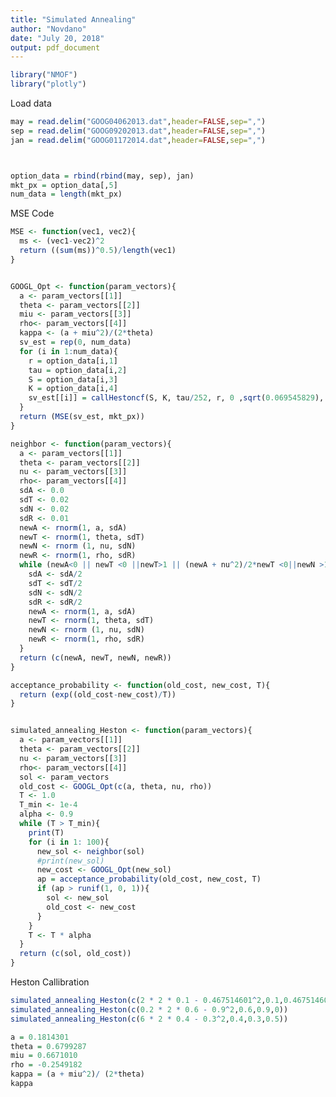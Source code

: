 ```yaml
---
title: "Simulated Annealing"
author: "Novdano"
date: "July 20, 2018"
output: pdf_document
---
```


```r
library("NMOF")
library("plotly")
```
Load data
```r
may = read.delim("GOOG04062013.dat",header=FALSE,sep=",")
sep = read.delim("GOOG09202013.dat",header=FALSE,sep=",")
jan = read.delim("GOOG01172014.dat",header=FALSE,sep=",")



option_data = rbind(rbind(may, sep), jan)
mkt_px = option_data[,5]
num_data = length(mkt_px)

```


MSE Code
```r

MSE <- function(vec1, vec2){
  ms <- (vec1-vec2)^2
  return ((sum(ms))^0.5)/length(vec1)
}


GOOGL_Opt <- function(param_vectors){
  a <- param_vectors[[1]]
  theta <- param_vectors[[2]]
  miu <- param_vectors[[3]]
  rho<- param_vectors[[4]]
  kappa <- (a + miu^2)/(2*theta)
  sv_est = rep(0, num_data)
  for (i in 1:num_data){
    r = option_data[i,1]
    tau = option_data[i,2]
    S = option_data[i,3]
    K = option_data[i,4]
    sv_est[[i]] = callHestoncf(S, K, tau/252, r, 0 ,sqrt(0.069545829), theta, rho, kappa, miu)
  }
  return (MSE(sv_est, mkt_px))
}
```

```r
neighbor <- function(param_vectors){
  a <- param_vectors[[1]]
  theta <- param_vectors[[2]]
  nu <- param_vectors[[3]]
  rho<- param_vectors[[4]]
  sdA <- 0.0
  sdT <- 0.02
  sdN <- 0.02
  sdR <- 0.01
  newA <- rnorm(1, a, sdA)
  newT <- rnorm(1, theta, sdT)
  newN <- rnorm (1, nu, sdN)
  newR <- rnorm(1, rho, sdR)
  while (newA<0 || newT <0 ||newT>1 || (newA + nu^2)/2*newT <0||newN >1 ||newN< 0||newR< -1|| newR>1){
    sdA <- sdA/2
    sdT <- sdT/2
    sdN <- sdN/2
    sdR <- sdR/2
    newA <- rnorm(1, a, sdA)
    newT <- rnorm(1, theta, sdT)
    newN <- rnorm (1, nu, sdN)
    newR <- rnorm(1, rho, sdR)
  }
  return (c(newA, newT, newN, newR))
}

acceptance_probability <- function(old_cost, new_cost, T){
  return (exp((old_cost-new_cost)/T))
}


simulated_annealing_Heston <- function(param_vectors){
  a <- param_vectors[[1]]
  theta <- param_vectors[[2]]
  nu <- param_vectors[[3]]
  rho<- param_vectors[[4]]
  sol <- param_vectors
  old_cost <- GOOGL_Opt(c(a, theta, nu, rho))
  T <- 1.0
  T_min <- 1e-4
  alpha <- 0.9
  while (T > T_min){
    print(T)
    for (i in 1: 100){
      new_sol <- neighbor(sol)
      #print(new_sol)
      new_cost <- GOOGL_Opt(new_sol)
      ap = acceptance_probability(old_cost, new_cost, T)
      if (ap > runif(1, 0, 1)){
        sol <- new_sol
        old_cost <- new_cost 
      }
    }
    T <- T * alpha
  }
  return (c(sol, old_cost))
}
```

Heston Callibration
```r
simulated_annealing_Heston(c(2 * 2 * 0.1 - 0.467514601^2,0.1,0.467514601,-0.50903932))
simulated_annealing_Heston(c(0.2 * 2 * 0.6 - 0.9^2,0.6,0.9,0))
simulated_annealing_Heston(c(6 * 2 * 0.4 - 0.3^2,0.4,0.3,0.5))
```



```r
a = 0.1814301
theta = 0.6799287
miu = 0.6671010
rho = -0.2549182
kappa = (a + miu^2)/ (2*theta)
kappa
```



